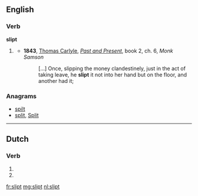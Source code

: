 ==English==

===Verb===
'''slipt'''

# {{archaic}} {{past of|[[slip]]}}
#* '''1843''', [[w:Thomas_Carlyle|Thomas Carlyle]], ''[[:w:Past and Present (book)|Past and Present]]'', book 2, ch. 6, ''Monk Samson''
#*: […] Once, slipping the money clandestinely, just in the act of taking leave, he '''slipt''' it not into her hand but on the floor, and another had it;

===Anagrams===
* [[spilt#English|spilt]]
* [[split#English|split]], [[Split#English|Split]]

----

==Dutch==

===Verb===
{{infl|nl}}

# {{nl-verb-form|p=23|n=sg|t=pres|m=ind|slippen}}
# {{nl-verb-form|n=pl|m=imp|slippen}}

[[fr:slipt]]
[[mg:slipt]]
[[nl:slipt]]
